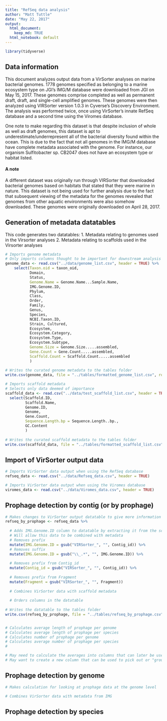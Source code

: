 ```yaml
---
title: "RefSeq data analysis"
author: "Matt Tuttle"
date: "May 22, 2017"
output:
  html_document:
    keep_md: TRUE
  html_notebook: default
---
```


```r

library(tidyverse)

```

## Data information

This document analyzes output data from a VirSorter analyses on marine bacterial genomes. 1778 genomes specified as belonging to a marine ecosystem type on JGI's IMG/M database were downloaded from JGI on May 15, 2017. These genomes comprise completed as well as permanent draft, draft, and single-cell amplified genomes. These genomes were then analyzed using VIRSorter version 1.0.3 in Cyverse's Discovery Environment. The analysis was performed twice, once using VirSorter's innate RefSeq database and a second time using the Viromes database.

One note to make regarding this dataset is that despite inclusion of whole as well as draft genomes, this dataset is apt to underestimate/underrepresent all of the bacterial diversity found within the ocean. This is due to the fact that not all genomes in the IMG/M database have complete metadata associated with the genome. For instance, our organism Sulfitobacter sp. CB2047 does not have an ecosystem type or habitat listed.

#### A note

A different dataset was originally run through VIRSorter that downloaded bacterial genomes based on habitats that stated that they were marine in nature. This dataset is not being used for further analysis due to the fact that subsequent viewing of the metadata for the genomes revealed that genomes from other aquatic environments were also somehow downloaded. These genomes were originally downloaded on April 28, 2017.

## Generation of metadata datatables

This code generates two datatables:
1. Metadata relating to genomes used in the Virsorter analyses
2. Metadata relating to scaffolds used in the Virsorter analyses

```r

# Imports genome metadata
# Only imports columns thought to be important for downstream analysis
genome_data <- read.csv("../data/genome_list.csv", header = TRUE) %>%
    select(Taxon.oid = taxon_oid,
           Domain,
           Status,
           Genome.Name = Genome.Name...Sample.Name,
           IMG.Genome.ID,
           Phylum,
           Class,
           Order,
           Family,
           Genus,
           Species,
           NCBI.Taxon.ID,
           Strain, Cultured,
           Ecosystem,
           Ecosystem.Category,
           Ecosystem.Type,
           Ecosystem.Subtype,
           Genome.Size = Genome.Size.....assembled,
           Gene.Count = Gene.Count.....assembled,
           Scaffold.Count = Scaffold.Count.....assembled
           )
  
# Writes the curated genome metadata to the tables folder
write.csv(genome_data, file = "../tables/formatted_genome_list.csv", row.names = FALSE)

# Imports scaffold metadata
# Selects only data deemed of importance
scaffold_data <- read.csv("../data/test_scaffold_list.csv", header = TRUE) %>%
  select(Scaffold.ID,
         Scaffold.Name,
         Genome.ID,
         Genome,
         Gene.Count,
         Sequence.Length.bp = Sequence.Length..bp.,
         GC.Content
         )
  
# Writes the curated scaffold metadata to the tables folder
write.csv(scaffold_data, file = "../tables/formatted_scaffold_list.csv", row.names = FALSE)

```

## Import of VirSorter output data

```r

# Imports VirSorter data output when using the RefSeq database
refseq_data <- read.csv("../data/Refseq_data.csv", header = TRUE)

# Imports VirSorter data output when using the Viromes database
viromes_data <- read.csv("../data/Viromes_data.csv", header = TRUE)

```

## Prophage detection by contig (or by prophage)

```r

# Makes changes to VirSorter output datatable to give more information about found prophages
refseq_by_prophage <- refseq_data %>%
 
  # Adds IMG.Genome.ID column to datatable by extracting it from the scaffold ID
  # Will allow this data to be combined with metadata
  # Removes prefix
  mutate(IMG.Genome.ID = gsub("VIRSorter_", "", Contig_id)) %>%
  # Removes suffix
  mutate(IMG.Genome.ID = gsub("\\_.*", "", IMG.Genome.ID)) %>%
  
  # Removes prefix from Contig_id
  mutate(Contig_id = gsub("VIRSorter_", "", Contig_id)) %>%
  
  # Removes prefix from Fragment
  mutate(Fragment = gsub("VIRSorter_", "", Fragment))
  
  # Combines VirSorter data with scaffold metadata
  
  # Orders columns in the datatable
  
# Writes the datatable to the tables folder
write.csv(refseq_by_prophage, file = "../tables/refseq_by_prophage.csv", row.names = FALSE)


# Calculates average length of prophage per genome
# Calculates average length of prophage per species
# Calculates number of prophage per genome
# Calculates average number of prophage per species
# 

# May need to calculate the averages into columns that can later be used to easily collapse down the data
# May want to create a new column that can be used to pick out or "group_by()" species easily for performing different calculations

```

## Prophage detection by genome

```r

# Makes calculation for looking at prophage data at the genome level

# Combines VirSorter data with metadata from IMG

```



## Prophage detection by species
